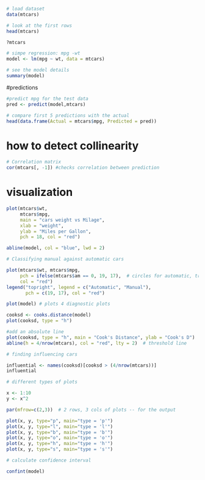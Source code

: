 ```r
# load dataset
data(mtcars)

# look at the first rows
head(mtcars)
```


```r
?mtcars
```

```r
# simpe regression: mpg -wt
model <- lm(mpg ~ wt, data = mtcars)

# see the model details
summary(model)

```
#predictions

```r
#predict mpg for the test data
pred <- predict(model,mtcars)

# compare first 5 predictions with the actual
head(data.frame(Actual = mtcars$mpg, Predicted = pred))
```

# how to detect collinearity
```r
# Correlation matrix
cor(mtcars[, -1]) #checks correlation between prediction

```

# visualization
```r
plot(mtcars$wt,
     mtcars$mpg,
     main = "cars weight vs Milage",
     xlab = "weight",
     ylab = "Miles per Gallon",
     pch = 18, col = "red")

abline(model, col = "blue", lwd = 2)
```
```r
# Classifying manual against automatic cars

plot(mtcars$wt, mtcars$mpg,
     pch = ifelse(mtcars$am == 0, 19, 17),  # circles for automatic, triangles for manual
     col = "red")
legend("topright", legend = c("Automatic", "Manual"),
       pch = c(19, 17), col = "red")

```
```r
plot(model) # plots 4 diagnostic plots
```

```r
cooksd <- cooks.distance(model)
plot(cooksd, type = "h")
```
```r
#add an absolute line
plot(cooksd, type = "h", main = "Cook's Distance", ylab = "Cook's D")
abline(h = 4/nrow(mtcars), col = "red", lty = 2)  # threshold line

```
```r
# finding influencing cars

influential <- names(cooksd)[cooksd > (4/nrow(mtcars))]
influential

```
```r
# different types of plots 

x <- 1:10
y <- x^2

par(mfrow=c(2,3))  # 2 rows, 3 cols of plots -- for the output

plot(x, y, type="p", main="type = 'p'")
plot(x, y, type="l", main="type = 'l'")
plot(x, y, type="b", main="type = 'b'")
plot(x, y, type="o", main="type = 'o'")
plot(x, y, type="h", main="type = 'h'")
plot(x, y, type="s", main="type = 's'")

```

```r
# calculate confidence interval

confint(model)

```


